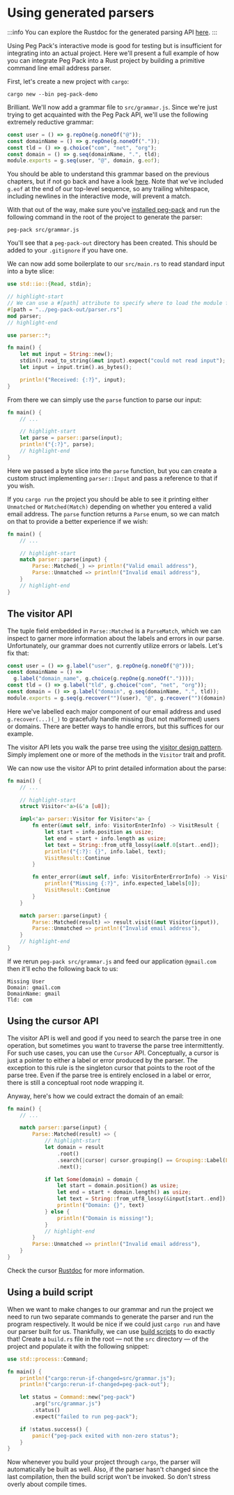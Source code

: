 # Using generated parsers

:::info
You can explore the Rustdoc for the generated parsing API [here](pathname:///rustdoc/parser).
:::

Using Peg Pack's interactive mode is good for testing but is insufficient for integrating into an actual project.
Here we'll present a full example of how you can integrate Peg Pack into a Rust project by building a primitive command line email address parser.

First, let's create a new project with `cargo`:

```
cargo new --bin peg-pack-demo
```

Brilliant.
We'll now add a grammar file to `src/grammar.js`.
Since we're just trying to get acquainted with the Peg Pack API, we'll use the following extremely reductive grammar:

```js
const user = () => g.repOne(g.noneOf("@"));
const domainName = () => g.repOne(g.noneOf("."));
const tld = () => g.choice("com", "net", "org");
const domain = () => g.seq(domainName, ".", tld);
module.exports = g.seq(user, "@", domain, g.eof);
```

You should be able to understand this grammar based on the previous chapters, but if not go back and have a look [here](./creating-a-grammar).
Note that we've included `g.eof` at the end of our top-level sequence, so any trailing whitespace, including newlines in the interactive mode, will prevent a match.

With that out of the way, make sure you've [installed peg-pack](./using-the-cli) and run the following command in the root of the project to generate the parser:

```
peg-pack src/grammar.js
```

You'll see that a `peg-pack-out` directory has been created.
This should be added to your `.gitignore` if you have one.

We can now add some boilerplate to our `src/main.rs` to read standard input into a byte slice:

```rust
use std::io::{Read, stdin};

// highlight-start
// We can use a #[path] attribute to specify where to load the module from
#[path = "../peg-pack-out/parser.rs"]
mod parser;
// highlight-end

use parser::*;

fn main() {
    let mut input = String::new();
    stdin().read_to_string(&mut input).expect("could not read input");
    let input = input.trim().as_bytes();

    println!("Received: {:?}", input);
}
```

From there we can simply use the `parse` function to parse our input:

```rust
fn main() {
    // ...

    // highlight-start
    let parse = parser::parse(input);
    println!("{:?}", parse);
    // highlight-end
}
```

Here we passed a byte slice into the `parse` function, but you can create a custom struct implementing `parser::Input` and pass a reference to that if you wish.

If you `cargo run` the project you should be able to see it printing either `Unmatched` or `Matched(Match)` depending on whether you entered a valid email address.
The `parse` function returns a `Parse` enum, so we can match on that to provide a better experience if we wish:

```rust
fn main() {
    // ...

    // highlight-start
    match parser::parse(input) {
        Parse::Matched(_) => println!("Valid email address"),
        Parse::Unmatched => println!("Invalid email address"),
    }
    // highlight-end
}
```

## The visitor API

The tuple field embedded in `Parse::Matched` is a `ParseMatch`, which we can inspect to garner more information about the labels and errors in our parse.
Unfortunately, our grammar does not currently utilize errors or labels.
Let's fix that:

```js
const user = () => g.label("user", g.repOne(g.noneOf("@")));
const domainName = () =>
  g.label("domain_name", g.choice(g.repOne(g.noneOf("."))));
const tld = () => g.label("tld", g.choice("com", "net", "org"));
const domain = () => g.label("domain", g.seq(domainName, ".", tld));
module.exports = g.seq(g.recover("")(user), "@", g.recover("")(domain), g.eof);
```

Here we've labelled each major component of our email address and used `g.recover(...)(_)` to gracefully handle missing (but not malformed) users or domains.
There are better ways to handle errors, but this suffices for our example.

The visitor API lets you walk the parse tree using the [visitor design pattern](https://en.wikipedia.org/wiki/Visitor_pattern).
Simply implement one or more of the methods in the `Visitor` trait and profit.

We can now use the visitor API to print detailed information about the parse:

```rust
fn main() {
    // ...

    // highlight-start
    struct Visitor<'a>(&'a [u8]);

    impl<'a> parser::Visitor for Visitor<'a> {
        fn enter(&mut self, info: VisitorEnterInfo) -> VisitResult {
            let start = info.position as usize;
            let end = start + info.length as usize;
            let text = String::from_utf8_lossy(&self.0[start..end]);
            println!("{:?}: {}", info.label, text);
            VisitResult::Continue
        }

        fn enter_error(&mut self, info: VisitorEnterErrorInfo) -> VisitResult {
            println!("Missing {:?}", info.expected_labels[0]);
            VisitResult::Continue
        }
    }

    match parser::parse(input) {
        Parse::Matched(result) => result.visit(&mut Visitor(input)),
        Parse::Unmatched => println!("Invalid email address"),
    }
    // highlight-end
}
```

If we rerun `peg-pack src/grammar.js` and feed our application `@gmail.com` then it'll echo the following back to us:

```
Missing User
Domain: gmail.com
DomainName: gmail
Tld: com
```

## Using the cursor API

The visitor API is well and good if you need to search the parse tree in one operation, but sometimes you want to traverse the parse tree intermittently.
For such use cases, you can use the `Cursor` API.
Conceptually, a cursor is just a pointer to either a label or error produced by the parser.
The exception to this rule is the singleton cursor that points to the root of the parse tree.
Even if the parse tree is entirely enclosed in a label or error, there is still a conceptual root node wrapping it.

Anyway, here's how we could extract the domain of an email:

```rust
fn main() {
    // ...

    match parser::parse(input) {
        Parse::Matched(result) => {
            // highlight-start
            let domain = result
                .root()
                .search(|cursor| cursor.grouping() == Grouping::Label(Label::Domain))
                .next();

            if let Some(domain) = domain {
                let start = domain.position() as usize;
                let end = start + domain.length() as usize;
                let text = String::from_utf8_lossy(&input[start..end]);
                println!("Domain: {}", text)
            } else {
                println!("Domain is missing!");
            }
            // highlight-end
        }
        Parse::Unmatched => println!("Invalid email address"),
    }
}
```

Check the cursor [Rustdoc](pathname:///rustdoc/parser/struct.Cursor.html) for more information.

## Using a build script

When we want to make changes to our grammar and run the project we need to run two separate commands to generate the parser and run the program respectively.
It would be nice if we could just `cargo run` and have our parser built for us.
Thankfully, we can use [build scripts](https://doc.rust-lang.org/cargo/reference/build-scripts.html) to do exactly that!
Create a `build.rs` file in the root &mdash; not the `src` directory &mdash; of the project and populate it with the following snippet:

```rust
use std::process::Command;

fn main() {
    println!("cargo:rerun-if-changed=src/grammar.js");
    println!("cargo:rerun-if-changed=peg-pack-out");

    let status = Command::new("peg-pack")
        .arg("src/grammar.js")
        .status()
        .expect("failed to run peg-pack");

    if !status.success() {
        panic!("peg-pack exited with non-zero status");
    }
}
```

Now whenever you build your project through `cargo`, the parser will automatically be built as well.
Also, if the parser hasn't changed since the last compilation, then the build script won't be invoked.
So don't stress overly about compile times.
